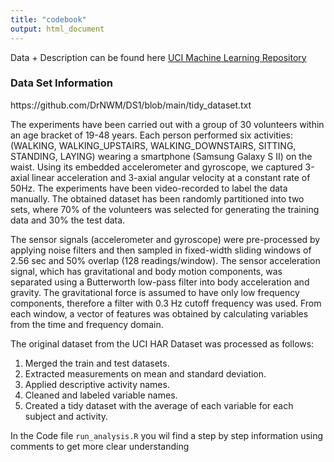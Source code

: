 ```yaml
---
title: "codebook"
output: html_document
---
```



Data + Description can be found here [UCI Machine Learning Repository](http://archive.ics.uci.edu/ml/datasets/Human+Activity+Recognition+Using+Smartphones)

### Data Set Information

https://github.com/DrNWM/DS1/blob/main/tidy_dataset.txt

The experiments have been carried out with a group of 30 volunteers within an age bracket of 19-48 years. Each person performed six activities: (WALKING, WALKING_UPSTAIRS, WALKING_DOWNSTAIRS, SITTING, STANDING, LAYING) wearing a smartphone (Samsung Galaxy S II) on the waist. Using its embedded accelerometer and gyroscope, we captured 3-axial linear acceleration and 3-axial angular velocity at a constant rate of 50Hz. The experiments have been video-recorded to label the data manually. The obtained dataset has been randomly partitioned into two sets, where 70% of the volunteers was selected for generating the training data and 30% the test data.

The sensor signals (accelerometer and gyroscope) were pre-processed by applying noise filters and then sampled in fixed-width sliding windows of 2.56 sec and 50% overlap (128 readings/window). The sensor acceleration signal, which has gravitational and body motion components, was separated using a Butterworth low-pass filter into body acceleration and gravity. The gravitational force is assumed to have only low frequency components, therefore a filter with 0.3 Hz cutoff frequency was used. From each window, a vector of features was obtained by calculating variables from the time and frequency domain.



The original dataset from the UCI HAR Dataset was processed as follows:

1. Merged the train and test datasets.
2. Extracted measurements on mean and standard deviation.
3. Applied descriptive activity names.
4. Cleaned and labeled variable names.
5. Created a tidy dataset with the average of each variable for each subject and activity.


In the Code file `run_analysis.R` you wil find a step by step information using comments to get more clear understanding
